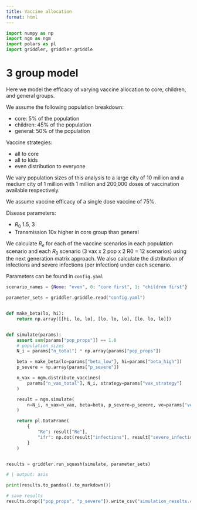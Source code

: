 ```yaml
---
title: Vaccine allocation
format: html
---
```


```python
import numpy as np
import ngm as ngm
import polars as pl
import griddler, griddler.griddle
```

# 3 group model

Here we model the efficacy of varying vaccine allocation to core, children, and general groups.

We assume the following population breakdown:

* core: 5% of the population
* children: 45% of the population
* general: 50% of the population

Vaccine strategies:

* all to core
* all to kids
* even distribution to everyone

We vary population sizes of this analysis to a large city of 10 million and a medium city of 1 million with 1 million and 200,000 doses of vaccination available respectively.

We assume vaccine efficacy of a single dose vaccine of 75%.

Disease parameters:

* $R_0$ 1.5, 3
* Transmission 10x higher in core group than general

We calculate $R_e$ for each of the vaccine scenarios in each population scenario and each $R_0$ scenario (3 vax x 2 pop x 2 R0 = 12 scenarios) using the next generation matrix approach. We also calculate the distribution of infections and severe infections (per infection) under each scenario.

Parameters can be found in `config.yaml`

```python
scenario_names = {None: "even", 0: "core first", 1: "children first"}

parameter_sets = griddler.griddle.read("config.yaml")


def make_beta(lo, hi):
    return np.array([[hi, lo, lo], [lo, lo, lo], [lo, lo, lo]])


def simulate(params):
    assert sum(params["pop_props"]) == 1.0
    # population sizes
    N_i = params["n_total"] * np.array(params["pop_props"])

    beta = make_beta(lo=params["beta_low"], hi=params["beta_high"])
    p_severe = np.array(params["p_severe"])

    n_vax = ngm.distribute_vaccines(
        params["n_vax_total"], N_i, strategy=params["vax_strategy"]
    )

    result = ngm.simulate(
        n=N_i, n_vax=n_vax, beta=beta, p_severe=p_severe, ve=params["ve"]
    )

    return pl.DataFrame(
        {
            "Re": result["Re"],
            "ifr": np.dot(result["infections"], result["severe_infections"]),
        }
    )


results = griddler.run_squash(simulate, parameter_sets)
```

```python
# | output: asis

print(results.to_pandas().to_markdown())

# save results
results.drop(["pop_props", "p_severe"]).write_csv("simulation_results.csv")
```
